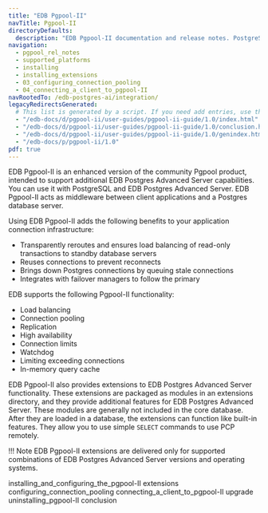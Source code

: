 ```yaml
---
title: "EDB Pgpool-II"
navTitle: Pgpool-II
directoryDefaults:
  description: "EDB Pgpool-II documentation and release notes. PostgreSQL connection pooling tool."
navigation: 
  - pgpool_rel_notes
  - supported_platforms
  - installing
  - installing_extensions
  - 03_configuring_connection_pooling
  - 04_connecting_a_client_to_pgpool-II
navRootedTo: /edb-postgres-ai/integration/
legacyRedirectsGenerated:
  # This list is generated by a script. If you need add entries, use the `legacyRedirects` key.
  - "/edb-docs/d/pgpool-ii/user-guides/pgpool-ii-guide/1.0/index.html"
  - "/edb-docs/d/pgpool-ii/user-guides/pgpool-ii-guide/1.0/conclusion.html"
  - "/edb-docs/d/pgpool-ii/user-guides/pgpool-ii-guide/1.0/genindex.html"
  - "/edb-docs/p/pgpool-ii/1.0"
pdf: true
---
```


<div id="index" class="registered_link"></div>

EDB Pgpool-II is an enhanced version of the community Pgpool product, intended to support additional EDB Postgres Advanced Server capabilities. You can use it with PostgreSQL and EDB Postgres Advanced Server. EDB Pgpool-II acts as middleware between client applications and a Postgres database server. 

Using EDB Pgpool-II adds the following benefits to your application connection infrastructure:

-   Transparently reroutes and ensures load balancing of read-only transactions to standby database servers
-   Reuses connections to prevent reconnects
-   Brings down Postgres connections by queuing stale connections
-   Integrates with failover managers to follow the primary

EDB supports the following Pgpool-II functionality:

-   Load balancing
-   Connection pooling
-   Replication
-   High availability
-   Connection limits
-   Watchdog
-   Limiting exceeding connections
-   In-memory query cache

EDB Pgpool-II also provides extensions to EDB Postgres Advanced Server functionality. These extensions are packaged as modules in an extensions directory, and they provide additional features for EDB Postgres Advanced Server. These modules are generally not included in the core database. After they are loaded in a database, the extensions can function like built-in features. They allow you to use simple `SELECT` commands to use PCP remotely.

!!! Note
    EDB Pgpool-II extensions are delivered only for supported combinations of EDB Postgres Advanced Server versions and operating systems.


<div class="toctree" maxdepth="2">

 installing_and_configuring_the_pgpool-II extensions configuring_connection_pooling connecting_a_client_to_pgpool-II upgrade uninstalling_pgpool-II conclusion

</div>
